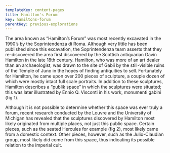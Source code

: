 ```yaml
---
templateKey: content-pages
title: Hamilton's Forum
key: hamiltons-forum
parentKey: previous-explorations
---
```

The area known as “Hamilton’s Forum” was most recently excavated in the 1990’s by the Soprintendenza di Roma. Although very little has been published since this excavation, the Soprintendenza team asserts that they re-discovered the area first discovered by the Scottish antiquarian Gavin Hamilton in the late 18th century. Hamilton, who was more of an art dealer than an archaeologist, was drawn to the site of Gabii by the still-visible ruins of the Temple of Juno in the hopes of finding antiquities to sell. Fortunately for Hamilton, he came upon over 200 pieces of sculpture, a couple dozen of which were mostly intact full scale portraits. In addition to these sculptures, Hamilton describes a “publik space” in which the sculptures were situated; this was later illustrated by Ennio Q. Visconti in his work, monumenti gabini (fig 1). 

Although it is not possible to determine whether this space was ever truly a forum, recent research conducted by the Louvre and the University of Michigan has revealed that the sculptures discovered by Hamilton most likely originated from multiple places, not just this public space. Certain pieces, such as the seated Hercules for example (fig 2), most likely came from a domestic context. Other pieces, however, such as the Julio-Claudian group, most likely did come from this space, thus indicating its possible relation to the imperial cult.
